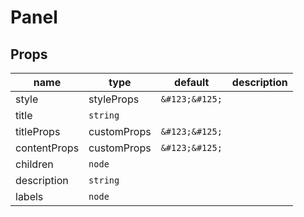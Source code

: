 
# Panel

## Props

|name|type|default|description|
|----|----|-------|-----------|
|style|styleProps|`&#123;&#125;`||
|title|`string`|||
|titleProps|customProps|`&#123;&#125;`||
|contentProps|customProps|`&#123;&#125;`||
|children|`node`|||
|description|`string`|||
|labels|`node`|||



